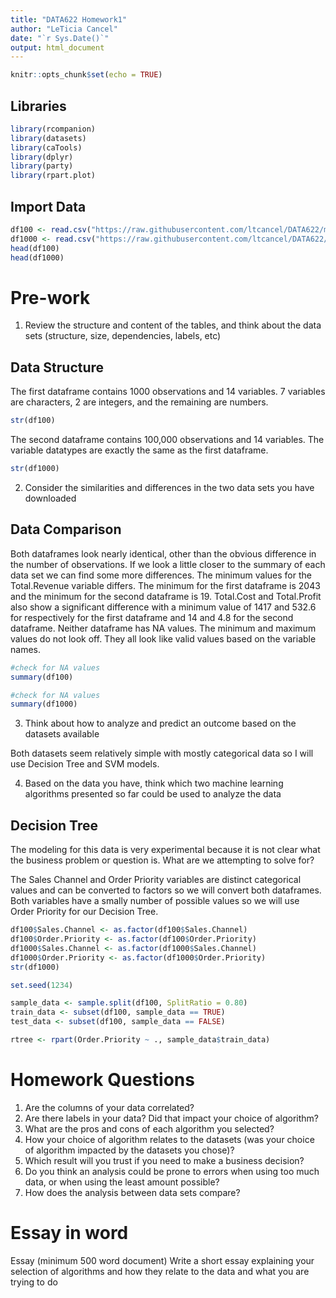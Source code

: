 ```yaml
---
title: "DATA622 Homework1"
author: "LeTicia Cancel"
date: "`r Sys.Date()`"
output: html_document
---
```


```r
knitr::opts_chunk$set(echo = TRUE)
```

## Libraries
```r
library(rcompanion)
library(datasets)
library(caTools)
library(dplyr)
library(party)
library(rpart.plot)
```


## Import Data
```r
df100 <- read.csv("https://raw.githubusercontent.com/ltcancel/DATA622/main/Homework1/1000%20Sales%20Records.csv")
df1000 <- read.csv("https://raw.githubusercontent.com/ltcancel/DATA622/main/Homework1/100000%20Sales%20Records.csv")
head(df100)
head(df1000)
```

# Pre-work

1. Review the structure and content of the tables, and think about the data sets (structure, size, dependencies, labels, etc)

## Data Structure

The first dataframe contains 1000 observations and 14 variables. 7 variables are characters, 2 are integers, and the remaining are numbers. 

```r
str(df100)
```

The second dataframe contains 100,000 observations and 14 variables. The variable datatypes are exactly the same as the first dataframe. 

```r
str(df1000)
```

2. Consider the similarities and differences in the two data sets you have downloaded

## Data Comparison

Both dataframes look nearly identical, other than the obvious difference in the number of observations. If we look a little closer to the summary of each data set we can find some more differences. The minimum values for the Total.Revenue variable differs. The minimum for the first dataframe is 2043 and the minimum for the second dataframe is 19. Total.Cost and Total.Profit also show a significant difference with a minimum value of 1417 and 532.6 for respectively for the first dataframe and 14 and 4.8 for the second dataframe. Neither dataframe has NA values. The minimum and maximum values do not look off. They all look like valid values based on the variable names. 

```r
#check for NA values
summary(df100)
```

```r
#check for NA values
summary(df1000)
```

3. Think about how to analyze and predict an outcome based on the datasets available

Both datasets seem relatively simple with mostly categorical data so I will use Decision Tree and SVM models. 


4. Based on the data you have, think which two machine learning algorithms presented so far could be used to analyze the data

## Decision Tree

The modeling for this data is very experimental because it is not clear what the business problem or question is. What are we attempting to solve for? 

The Sales Channel and Order Priority variables are distinct categorical values and can be converted to factors so we will convert both dataframes. Both variables have a smally number of possible values so we will use Order Priority for our Decision Tree.

```r
df100$Sales.Channel <- as.factor(df100$Sales.Channel)
df100$Order.Priority <- as.factor(df100$Order.Priority)
df1000$Sales.Channel <- as.factor(df1000$Sales.Channel)
df1000$Order.Priority <- as.factor(df1000$Order.Priority)
str(df1000)
```

```r
set.seed(1234)

sample_data <- sample.split(df100, SplitRatio = 0.80)
train_data <- subset(df100, sample_data == TRUE)
test_data <- subset(df100, sample_data == FALSE)
```

```r
rtree <- rpart(Order.Priority ~ ., sample_data$train_data)

```


# Homework Questions
1. Are the columns of your data correlated?
2. Are there labels in your data? Did that impact your choice of algorithm?
3. What are the pros and cons of each algorithm you selected?
4. How your choice of algorithm relates to the datasets (was your choice of algorithm impacted by the datasets you chose)?
5. Which result will you trust if you need to make a business decision?
6. Do you think an analysis could be prone to errors when using too much data, or when using the least amount possible?
7. How does the analysis between data sets compare?


# Essay in word
Essay (minimum 500 word document) Write a short essay explaining your selection of algorithms and how they relate to the data and what you are trying to do


